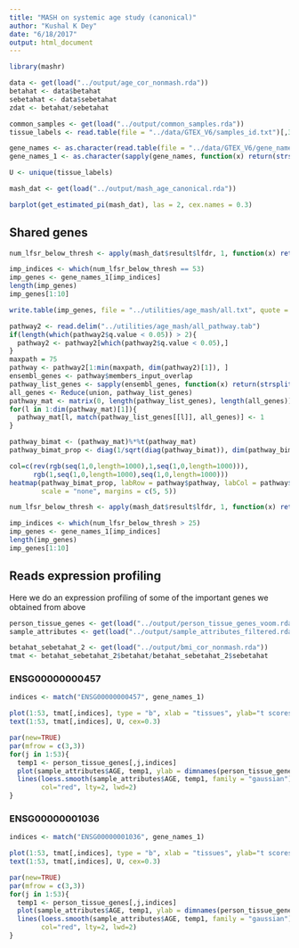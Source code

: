 ```yaml
---
title: "MASH on systemic age study (canonical)"
author: "Kushal K Dey"
date: "6/18/2017"
output: html_document
---
```


```r
library(mashr)
```

```r
data <- get(load("../output/age_cor_nonmash.rda"))
betahat <- data$betahat
sebetahat <- data$sebetahat
zdat <- betahat/sebetahat
```

```r
common_samples <- get(load("../output/common_samples.rda"))
tissue_labels <- read.table(file = "../data/GTEX_V6/samples_id.txt")[,3]

gene_names <- as.character(read.table(file = "../data/GTEX_V6/gene_names_GTEX_V6.txt")[,1])
gene_names_1 <- as.character(sapply(gene_names, function(x) return(strsplit(x, "[.]")[[1]][1])))

U <- unique(tissue_labels)
```


```r
mash_dat <- get(load("../output/mash_age_canonical.rda"))
```

```r
barplot(get_estimated_pi(mash_dat), las = 2, cex.names = 0.3)
```

## Shared  genes

```r
num_lfsr_below_thresh <- apply(mash_dat$result$lfdr, 1, function(x) return(length(which(x < 1e-10))))

imp_indices <- which(num_lfsr_below_thresh == 53)
imp_genes <- gene_names_1[imp_indices]
length(imp_genes)
imp_genes[1:10]
```

```r
write.table(imp_genes, file = "../utilities/age_mash/all.txt", quote = FALSE, row.names = FALSE, col.names = FALSE)
```

```r
pathway2 <- read.delim("../utilities/age_mash/all_pathway.tab")
if(length(which(pathway2$q.value < 0.05)) > 2){
  pathway2 <- pathway2[which(pathway2$q.value < 0.05),]
}
maxpath = 75
pathway <- pathway2[1:min(maxpath, dim(pathway2)[1]), ]
ensembl_genes <- pathway$members_input_overlap
pathway_list_genes <- sapply(ensembl_genes, function(x) return(strsplit(as.character(x), "; ")))
all_genes <- Reduce(union, pathway_list_genes)
pathway_mat <- matrix(0, length(pathway_list_genes), length(all_genes))
for(l in 1:dim(pathway_mat)[1]){
  pathway_mat[l, match(pathway_list_genes[[l]], all_genes)] <- 1
}

pathway_bimat <- (pathway_mat)%*%t(pathway_mat)
pathway_bimat_prop <- diag(1/sqrt(diag(pathway_bimat)), dim(pathway_bimat)[1]) %*% pathway_bimat %*% diag(1/sqrt(diag(pathway_bimat)), dim(pathway_bimat)[1])

col=c(rev(rgb(seq(1,0,length=1000),1,seq(1,0,length=1000))),
      rgb(1,seq(1,0,length=1000),seq(1,0,length=1000)))
heatmap(pathway_bimat_prop, labRow = pathway$pathway, labCol = pathway$pathway, cexRow = 0.3, cexCol = 0.3, col = col, zlim = c(-1,1),
        scale = "none", margins = c(5, 5))
```



```r
num_lfsr_below_thresh <- apply(mash_dat$result$lfdr, 1, function(x) return(length(which(x < 1e-10))))

imp_indices <- which(num_lfsr_below_thresh > 25)
imp_genes <- gene_names_1[imp_indices]
length(imp_genes)
imp_genes[1:10]
```


## Reads expression profiling 

Here we do an expression profiling of some of the important genes we obtained from above

```r
person_tissue_genes <- get(load("../output/person_tissue_genes_voom.rda"))
sample_attributes <- get(load("../output/sample_attributes_filtered.rda"))
```

```r
betahat_sebetahat_2 <- get(load("../output/bmi_cor_nonmash.rda"))
tmat <- betahat_sebetahat_2$betahat/betahat_sebetahat_2$sebetahat
```

### ENSG00000000457

```r
indices <- match("ENSG00000000457", gene_names_1)
```

```r
plot(1:53, tmat[,indices], type = "b", xlab = "tissues", ylab="t scores")
text(1:53, tmat[,indices], U, cex=0.3)
```

```r
par(new=TRUE)
par(mfrow = c(3,3))
for(j in 1:53){
  temp1 <- person_tissue_genes[,j,indices]
  plot(sample_attributes$AGE, temp1, ylab = dimnames(person_tissue_genes)[[2]][j])
  lines(loess.smooth(sample_attributes$AGE, temp1, family = "gaussian"), 
        col="red", lty=2, lwd=2)
}
```

### ENSG00000001036

```r
indices <- match("ENSG00000001036", gene_names_1)
```

```r
plot(1:53, tmat[,indices], type = "b", xlab = "tissues", ylab="t scores")
text(1:53, tmat[,indices], U, cex=0.3)
```

```r
par(new=TRUE)
par(mfrow = c(3,3))
for(j in 1:53){
  temp1 <- person_tissue_genes[,j,indices]
  plot(sample_attributes$AGE, temp1, ylab = dimnames(person_tissue_genes)[[2]][j])
  lines(loess.smooth(sample_attributes$AGE, temp1, family = "gaussian"), 
        col="red", lty=2, lwd=2)
}
```
